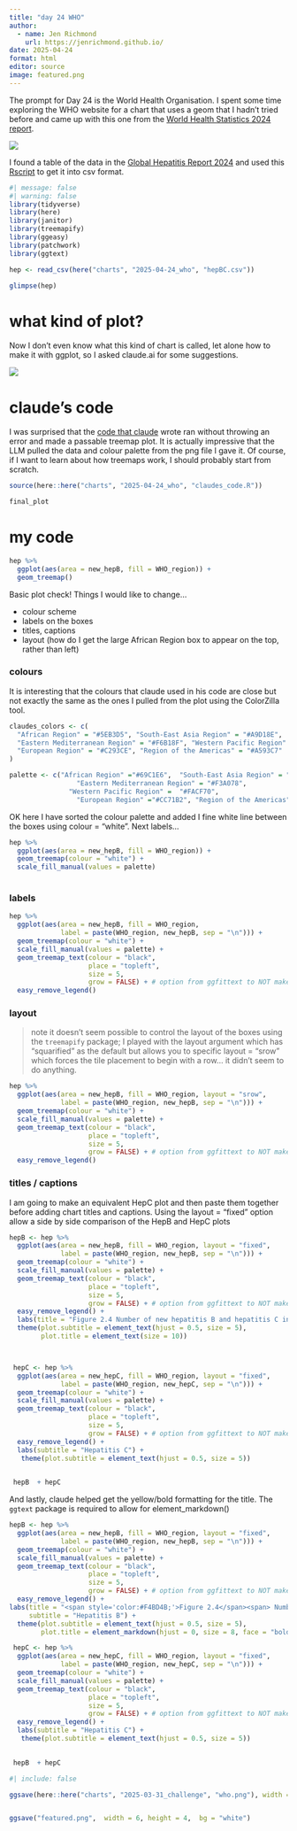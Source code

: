 ```yaml
---
title: "day 24 WHO"
author:
  - name: Jen Richmond
    url: https://jenrichmond.github.io/
date: 2025-04-24
format: html
editor: source
image: featured.png
---
```


The prompt for Day 24 is the World Health Organisation. I spent some time exploring the WHO website for a chart that uses a geom that I hadn't tried before and came up with this one from the [World Health Statistics 2024 report](https://www.who.int/publications/i/item/9789240094703). 

![](hepBHepC_who_report2024_p37.png)

I found a table of the data in the [Global Hepatitis Report 2024](https://www.who.int/publications/i/item/9789240091672) and used this [Rscript](https://github.com/jenrichmond/jenrichmond.github.io/blob/main/charts/2025-04-24_who/get_hep_data.R) to get it into csv format. 



```r
#| message: false
#| warning: false
library(tidyverse)
library(here)
library(janitor)
library(treemapify)
library(ggeasy)
library(patchwork)
library(ggtext)

hep <- read_csv(here("charts", "2025-04-24_who", "hepBC.csv"))

glimpse(hep)
```

# what kind of plot?

Now I don't even know what this kind of chart is called, let alone how to make it with ggplot, so I asked claude.ai for some suggestions. 

![](claude.png)

# claude's code

I was surprised that the [code that claude](https://github.com/jenrichmond/jenrichmond.github.io/blob/main/charts/2025-04-24_who/claudes_code.R) wrote ran without throwing an error and made a passable treemap plot. It is actually impressive that the LLM pulled the data and colour palette from the png file I gave it. Of course, if I want to learn about how treemaps work, I should probably start from scratch. 

```r
source(here::here("charts", "2025-04-24_who", "claudes_code.R"))

final_plot
```

# my code

```r
hep %>% 
  ggplot(aes(area = new_hepB, fill = WHO_region)) +
  geom_treemap()

```

Basic plot check! Things I would like to change...

- colour scheme
- labels on the boxes
- titles, captions
- layout (how do I get the large African Region box to appear on the top, rather than left)



### colours

It is interesting that the colours that claude used in his code are close but not exactly the same as the ones I pulled from the plot using the ColorZilla tool. 

```r

claudes_colors <- c(
  "African Region" = "#5EB3D5", "South-East Asia Region" = "#A9D18E",
  "Eastern Mediterranean Region" = "#F6B18F", "Western Pacific Region" = "#FFD966",
  "European Region" = "#C293CE", "Region of the Americas" = "#A593C7"
)

palette <- c("African Region" ="#69C1E6",  "South-East Asia Region" = "#B5D47C", 
                 "Eastern Mediterranean Region" = "#F3A078",  
               "Western Pacific Region" =  "#FACF70",
                 "European Region" ="#CC71B2", "Region of the Americas" ="#A687B6")

```

OK here I have sorted the colour palette and added I fine white line between the boxes using colour = "white". Next labels...

```r
hep %>% 
  ggplot(aes(area = new_hepB, fill = WHO_region)) +
  geom_treemap(colour = "white") +
  scale_fill_manual(values = palette)
  
```


### labels

```r


hep %>% 
  ggplot(aes(area = new_hepB, fill = WHO_region, 
             label = paste(WHO_region, new_hepB, sep = "\n"))) +
  geom_treemap(colour = "white") +
  scale_fill_manual(values = palette) +
  geom_treemap_text(colour = "black",
                    place = "topleft",
                    size = 5, 
                    grow = FALSE) + # option from ggfittext to NOT make font fit box
  easy_remove_legend()
```


### layout

> note it doesn't seem possible to control the layout of the boxes using the `treemapify` package; I played with the layout argument which has "squarified" as the default but allows you to specific layout = "srow" which forces the tile placement to begin with a row... it didn't seem to do anything. 

```r


hep %>% 
  ggplot(aes(area = new_hepB, fill = WHO_region, layout = "srow",
             label = paste(WHO_region, new_hepB, sep = "\n"))) +
  geom_treemap(colour = "white") +
  scale_fill_manual(values = palette) +
  geom_treemap_text(colour = "black",
                    place = "topleft",
                    size = 5, 
                    grow = FALSE) + # option from ggfittext to NOT make font fit box
  easy_remove_legend()
```

### titles / captions

I am going to make an equivalent HepC plot and then paste them together before adding chart titles and captions. Using the layout = "fixed" option allow a side by side comparison of the HepB and HepC plots

```r

hepB <- hep %>% 
  ggplot(aes(area = new_hepB, fill = WHO_region, layout = "fixed",
             label = paste(WHO_region, new_hepB, sep = "\n"))) +
  geom_treemap(colour = "white") +
  scale_fill_manual(values = palette) +
  geom_treemap_text(colour = "black",
                    place = "topleft",
                    size = 5, 
                    grow = FALSE) + # option from ggfittext to NOT make font fit box
  easy_remove_legend() +
  labs(title = "Figure 2.4 Number of new hepatitis B and hepatitis C infections, by WHO region, 2022", subtitle = "Hepatitis B") +
  theme(plot.subtitle = element_text(hjust = 0.5, size = 5), 
        plot.title = element_text(size = 10)) 



 hepC <- hep %>% 
  ggplot(aes(area = new_hepC, fill = WHO_region, layout = "fixed",
             label = paste(WHO_region, new_hepC, sep = "\n"))) +
  geom_treemap(colour = "white") +
  scale_fill_manual(values = palette) +
  geom_treemap_text(colour = "black",
                    place = "topleft",
                    size = 5, 
                    grow = FALSE) + # option from ggfittext to NOT make font fit box
  easy_remove_legend() +
  labs(subtitle = "Hepatitis C") +
   theme(plot.subtitle = element_text(hjust = 0.5, size = 5))

 
 hepB  + hepC 
```


And lastly, claude helped get the yellow/bold formatting for the title. The `ggtext` package is required to allow for element_markdown()


```r

hepB <- hep %>% 
  ggplot(aes(area = new_hepB, fill = WHO_region, layout = "fixed",
             label = paste(WHO_region, new_hepB, sep = "\n"))) +
  geom_treemap(colour = "white") +
  scale_fill_manual(values = palette) +
  geom_treemap_text(colour = "black",
                    place = "topleft",
                    size = 5, 
                    grow = FALSE) + # option from ggfittext to NOT make font fit box
  easy_remove_legend() +
labs(title = "<span style='color:#F4BD4B;'>Figure 2.4</span><span> Number of new hepatitis B and hepatitis C infections, by WHO region, 2022</span>", 
     subtitle = "Hepatitis B") +
  theme(plot.subtitle = element_text(hjust = 0.5, size = 5), 
        plot.title = element_markdown(hjust = 0, size = 8, face = "bold"))

 hepC <- hep %>% 
  ggplot(aes(area = new_hepC, fill = WHO_region, layout = "fixed",
             label = paste(WHO_region, new_hepC, sep = "\n"))) +
  geom_treemap(colour = "white") +
  scale_fill_manual(values = palette) +
  geom_treemap_text(colour = "black",
                    place = "topleft",
                    size = 5, 
                    grow = FALSE) + # option from ggfittext to NOT make font fit box
  easy_remove_legend() +
  labs(subtitle = "Hepatitis C") +
   theme(plot.subtitle = element_text(hjust = 0.5, size = 5))

 
 hepB  + hepC 
```

```r
#| include: false

ggsave(here::here("charts", "2025-03-31_challenge", "who.png"), width = 6, height = 4,  bg = "white")


ggsave("featured.png",  width = 6, height = 4,  bg = "white")
```

